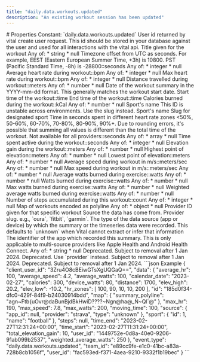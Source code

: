 ```yaml
---
title: "daily.data.workouts.updated"
description: "An existing workout session has been updated"
---
```


<Info>
<SummaryID />
</Info>
# Properties
<ResponseField name="event_type" type="const string" required="true">
Constant: `daily.data.workouts.updated`
</ResponseField>
<ResponseField name="team_id" type="string" required="true">
</ResponseField>
<ResponseField name="user_id" type="string" required="true">
</ResponseField>
<ResponseField name="client_user_id" type="string" required="true">
</ResponseField>
<ResponseField name="data" type="ClientFacingWorkout" required="true">
<Expandable title="ClientFacingWorkout" defaultOpen="true">
<ResponseField name="user_id" type="string" required="true">
User id returned by vital create user request. This id should be stored in your database against the user and used for all interactions with the vital api.
</ResponseField>
<ResponseField name="id" type="string" required="true">
</ResponseField>
<ResponseField name="title" type="anyOf | null">
Title given for the workout
Any of:
* string
* null
</ResponseField>
<ResponseField name="timezone_offset" type="anyOf | null">
Timezone offset from UTC as seconds. For example, EEST (Eastern European Summer Time, +3h) is 10800. PST (Pacific Standard Time, -8h) is -28800::seconds
Any of:
* integer
* null
</ResponseField>
<ResponseField name="average_hr" type="anyOf | null">
Average heart rate during workout::bpm
Any of:
* integer
* null
</ResponseField>
<ResponseField name="max_hr" type="anyOf | null">
Max heart rate during workout::bpm
Any of:
* integer
* null
</ResponseField>
<ResponseField name="distance" type="anyOf | null">
Distance travelled during workout::meters
Any of:
* number
* null
</ResponseField>
<ResponseField name="calendar_date" type="string" required="true">
Date of the workout summary in the YYYY-mm-dd format. This generally matches the workout start date.
</ResponseField>
<ResponseField name="time_start" type="string" required="true">
Start time of the workout::time
</ResponseField>
<ResponseField name="time_end" type="string" required="true">
End time of the workout::time
</ResponseField>
<ResponseField name="calories" type="anyOf | null">
Calories burned during the workout::kCal
Any of:
* number
* null
</ResponseField>
<ResponseField name="sport" type="ClientFacingSport | null">
Sport&#x27;s name
<Expandable title="ClientFacingSport" defaultOpen="true">
<ResponseField name="id" type="integer" required="true" deprecated>
This ID is unstable across environments. Use the slug instead.
</ResponseField>
<ResponseField name="name" type="string" required="true">
Sport&#x27;s name
</ResponseField>
<ResponseField name="slug" type="string" required="true">
Slug for designated sport
</ResponseField>
</Expandable>
</ResponseField>
<ResponseField name="hr_zones" type="anyOf | null">
Time in seconds spent in different heart rate zones &lt;50%, 50-60%, 60-70%, 70-80%, 80-90%, 90%+. Due to rounding errors, it&#x27;s possible that summing all values is different than the total time of the workout. Not available for all providers::seconds
Any of:
* array
* null
</ResponseField>
<ResponseField name="moving_time" type="anyOf | null">
Time spent active during the workout::seconds
Any of:
* integer
* null
</ResponseField>
<ResponseField name="total_elevation_gain" type="anyOf | null">
Elevation gain during the workout::meters
Any of:
* number
* null
</ResponseField>
<ResponseField name="elev_high" type="anyOf | null">
Highest point of elevation::meters
Any of:
* number
* null
</ResponseField>
<ResponseField name="elev_low" type="anyOf | null">
Lowest point of elevation::meters
Any of:
* number
* null
</ResponseField>
<ResponseField name="average_speed" type="anyOf | null">
Average speed during workout in m/s::meters/sec
Any of:
* number
* null
</ResponseField>
<ResponseField name="max_speed" type="anyOf | null">
Max speed during workout in m/s::meters/sec
Any of:
* number
* null
</ResponseField>
<ResponseField name="average_watts" type="anyOf | null">
Average watts burned during exercise::watts
Any of:
* number
* null
</ResponseField>
<ResponseField name="device_watts" type="anyOf | null">
Watts burned during exercise::watts
Any of:
* number
* null
</ResponseField>
<ResponseField name="max_watts" type="anyOf | null">
Max watts burned during exercise::watts
Any of:
* number
* null
</ResponseField>
<ResponseField name="weighted_average_watts" type="anyOf | null">
Weighted average watts burned during exercise::watts
Any of:
* number
* null
</ResponseField>
<ResponseField name="steps" type="anyOf | null">
Number of steps accumulated during this workout::count
Any of:
* integer
* null
</ResponseField>
<ResponseField name="map" type="anyOf | null">
Map of workouts encoded as polyline
Any of:
* object
* null
</ResponseField>
<ResponseField name="provider_id" type="string" required="true">
Provider ID given for that specific workout
</ResponseField>
<ResponseField name="source" type="ClientFacingSource" required="true">
Source the data has come from.
<Expandable title="ClientFacingSource" defaultOpen="true">
<ResponseField name="provider" type="string" required="true">
Provider slug. e.g., `oura`, `fitbit`, `garmin`.
</ResponseField>
<ResponseField name="type" type="string | null">
The type of the data source (app or device) by which the summary or the timeseries data were recorded. This defaults to `unknown` when Vital cannot extract or infer that information
</ResponseField>
<ResponseField name="app_id" type="anyOf | null">
The identifier of the app which recorded this summary. This is only applicable to multi-source providers like Apple Health and Android Health Connect.
Any of:
* string
* null
</ResponseField>
<ResponseField name="name" type="string | null" deprecated>
Deprecated. Subject to removal after 1 Jan 2024.
</ResponseField>
<ResponseField name="slug" type="string | null" deprecated>
Deprecated. Use `provider` instead. Subject to removal after 1 Jan 2024.
</ResponseField>
<ResponseField name="logo" type="string | null" deprecated>
Deprecated. Subject to removal after 1 Jan 2024.
</ResponseField>
</Expandable>
</ResponseField>
</Expandable>
</ResponseField>
<ResponseExample>
```json Example
{
  "client_user_id": "3Zru4O8cBEiwGTsXgUQGaQ==",
  "data": {
    "average_hr": 100,
    "average_speed": 4.2,
    "average_watts": 100,
    "calendar_date": "2023-02-27",
    "calories": 300,
    "device_watts": 80,
    "distance": 1700,
    "elev_high": 20.2,
    "elev_low": -10.2,
    "hr_zones": [
      100,
      90,
      10,
      10,
      200
    ],
    "id": "185d0f34-dfc0-429f-84f9-b24030914bdd",
    "map": {
      "summary_polyline": "agn~Ftb{uOvr@daBunBjdBkHwiD????~Ngn@ha@_N~Ql`@"
    },
    "max_hr": 190,
    "max_speed": 7.8,
    "max_watts": 200,
    "moving_time": 100,
    "source": {
      "app_id": null,
      "provider": "strava",
      "type": "unknown"
    },
    "sport": {
      "id": 1,
      "name": "football"
    },
    "steps": null,
    "time_end": "2023-02-27T12:31:24+00:00",
    "time_start": "2023-02-27T11:31:24+00:00",
    "total_elevation_gain": 10,
    "user_id": "1449752e-0d8a-40e0-9206-91ab099b2537",
    "weighted_average_watts": 250
  },
  "event_type": "daily.data.workouts.updated",
  "team_id": "e89cc9fe-e1c0-41bc-a83a-728b8cb1056f",
  "user_id": "fac593ed-f371-4aea-9210-9332f1b19bec"
}
```
</ResponseExample>
